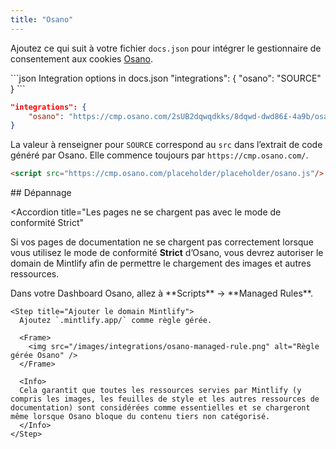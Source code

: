 ```yaml
---
title: "Osano"
---
```


Ajoutez ce qui suit à votre fichier `docs.json` pour intégrer le gestionnaire de consentement aux cookies [Osano](https://www.osano.com/).

<CodeGroup>
  ```json Integration options in docs.json
  "integrations": {
      "osano": "SOURCE"
  }
  ```

  ```json Exemple
  "integrations": {
      "osano": "https://cmp.osano.com/2sUB2dqwqdkks/8dqwd-dwd86£-4a9b/osano.js"
  }
  ```
</CodeGroup>

La valeur à renseigner pour `SOURCE` correspond au `src` dans l’extrait de code généré par Osano. Elle commence toujours par `https://cmp.osano.com/`.

```html Code snippet from Osano
<script src="https://cmp.osano.com/placeholder/placeholder/osano.js"/>
```


<div id="troubleshooting">
  ## Dépannage
</div>

<Accordion
  title="Les pages ne se chargent pas avec le mode de conformité Strict"
>
  Si vos pages de documentation ne se chargent pas correctement lorsque vous utilisez le mode de conformité **Strict** d’Osano, vous devrez autoriser le domain de Mintlify afin de permettre le chargement des images et autres ressources.

  <Steps>
    <Step title="Accéder à Managed Rules">
      Dans votre Dashboard Osano, allez à **Scripts** → **Managed Rules**.
    </Step>

    <Step title="Ajouter le domain Mintlify">
      Ajoutez `.mintlify.app/` comme règle gérée.

      <Frame>
        <img src="/images/integrations/osano-managed-rule.png" alt="Règle gérée Osano" />
      </Frame>

      <Info>
      Cela garantit que toutes les ressources servies par Mintlify (y compris les images, les feuilles de style et les autres ressources de documentation) sont considérées comme essentielles et se chargeront même lorsque Osano bloque du contenu tiers non catégorisé.
      </Info>
    </Step>
  </Steps>
</Accordion>